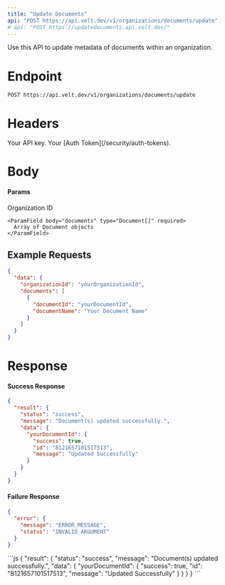 ```yaml
---
title: "Update Documents"
api: "POST https://api.velt.dev/v1/organizations/documents/update"
# api: "POST https://updatedocuments.api.velt.dev/"
---
```


Use this API to update metadata of documents within an organization.

# Endpoint

`POST https://api.velt.dev/v1/organizations/documents/update`

# Headers

<ParamField header="x-velt-api-key" type="string" required>
  Your API key.
</ParamField>

<ParamField header="x-velt-auth-token" type="string" required>
  Your [Auth Token](/security/auth-tokens).
</ParamField>

# Body

#### Params

<ParamField body="data" type="object" required>
  <Expandable title="properties">
    <ParamField body="organizationId" type="string" required>
      Organization ID
    </ParamField>

    <ParamField body="documents" type="Document[]" required>
      Array of Document objects
    </ParamField>
  </Expandable>
</ParamField>

## **Example Requests**

```JSON
{
  "data": {
    "organizationId": "yourOrganizationId",
    "documents": [
      {
        "documentId": "yourDocumentId",
        "documentName": "Your Document Name"
      }
    ]
  }
}
```

# Response

#### Success Response

```JSON
{
  "result": {
    "status": "success",
    "message": "Document(s) updated successfully.",
    "data": {
      "yourDocumentId": {
        "success": true,
        "id": "8121657101517513",
        "message": "Updated Successfully"
      }
    }
  }
}
```

#### Failure Response

```JSON
{
  "error": {
    "message": "ERROR_MESSAGE",
    "status": "INVALID_ARGUMENT"
  }
}
```

<ResponseExample>
```js
{
  "result": {
    "status": "success",
    "message": "Document(s) updated successfully.",
    "data": {
      "yourDocumentId": {
        "success": true,
        "id": "8121657101517513",
        "message": "Updated Successfully"
      }
    }
  }
}
```
</ResponseExample>